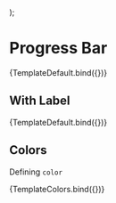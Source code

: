 
<Meta title="Feedback/Progress Bar" component={ProgressBar} />


  <div style={{ display: "flex", flexDirection: "column", gap: "15px" }}>
    <ProgressBar {...args} color="primary" />
    <ProgressBar {...args} color="secondary" />
    <ProgressBar {...args} color="success" />
    <ProgressBar {...args} color="warning" />
    <ProgressBar {...args} color="danger" />
    <ProgressBar {...args} color="info" />
  </div>
);

# Progress Bar

<Canvas withSource="open">
  <Story name="Default"  args={{ progressPercentage: 20 }}>
    {TemplateDefault.bind({})}
  </Story>
</Canvas>

## With Label

<Canvas withSource="open">
  <Story name="With Label" args={{ showLabel: true, progressPercentage: 20 }}>
    {TemplateDefault.bind({})}
  </Story>
</Canvas>

## Colors

Defining `color`

<Canvas>
  <Story name="Colors"  args={{ progressPercentage: 40 }}>{TemplateColors.bind({})}</Story>
</Canvas>
